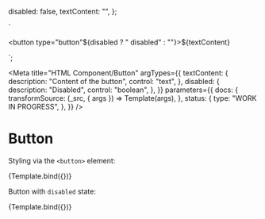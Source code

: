 <!--
@license EUPL-1.2
Copyright (c) 2021 Robbert Broersma
-->


  disabled: false,
  textContent: "",
};

  `<section class="utrecht-html">
  <button type="button"${disabled ? " disabled" : ""}>${textContent}</button>
</section>`;

<Meta
  title="HTML Component/Button"
  argTypes={{
    textContent: {
      description: "Content of the button",
      control: "text",
    },
    disabled: {
      description: "Disabled",
      control: "boolean",
    },
  }}
  parameters={{
    docs: {
      transformSource: (_src, { args }) => Template(args),
    },
    status: {
      type: "WORK IN PROGRESS",
    },
  }}
/>

# Button

Styling via the `<button>` element:

<Canvas>
  <Story
    name="Button"
    args={{
      ...defaultArgs,
      textContent: "The Quick Brown Fox Jumps Over The Lazy Dog",
    }}
  >
    {Template.bind({})}
  </Story>
</Canvas>

<ArgsTable story="Button" />

Button with `disabled` state:

<Canvas>
  <Story
    name="Disabled button"
    args={{
      textContent: "The Quick Brown Fox Jumps Over The Lazy Dog",
      disabled: true,
    }}
  >
    {Template.bind({})}
  </Story>
</Canvas>
